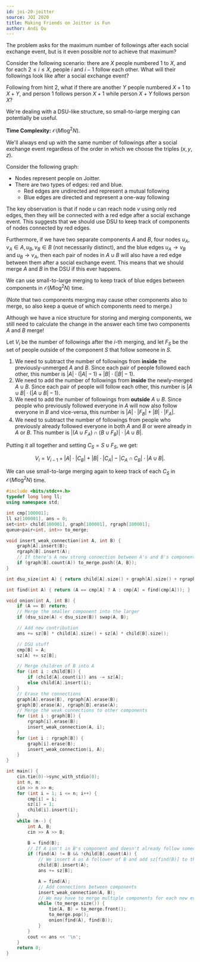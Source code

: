 ---
id: joi-20-joitter
source: JOI 2020
title: Making Friends on Joitter is Fun
author: Andi Qu
---

<Spoiler title="Hint 1">

The problem asks for the maximum number of followings after each social exchange
event, but is it even possible _not_ to achieve that maximum?

</Spoiler>

<Spoiler title="Hint 2">

Consider the following scenario: there are $X$ people numbered $1$ to $X$, and
for each $2 \leq i \leq X$, people $i$ and $i - 1$ follow each other. What will
their followings look like after a social exchange event?

</Spoiler>

<Spoiler title="Hint 3">

Following from hint 2, what if there are another $Y$ people numbered $X + 1$ to
$X + Y$, and person $1$ follows person $X + 1$ while person $X + Y$ follows
person $X$?

</Spoiler>

<Spoiler title="Hint 4">

We're dealing with a DSU-like structure, so small-to-large merging can
potentially be useful.

</Spoiler>

<Spoiler title="Solution">

**Time Complexity:** $\mathcal O(M \log^2 N)$.

We'll always end up with the same number of followings after a social exchange
event regardless of the order in which we choose the triples $(x, y, z)$.

Consider the following graph:

- Nodes represent people on Joitter.
- There are two types of edges: red and blue.
  - Red edges are undirected and represent a mutual following
  - Blue edges are directed and represent a one-way following

The key observation is that if node $u$ can reach node $v$ using only red edges,
then they will be connected with a red edge after a social exchange event. This
suggests that we should use DSU to keep track of components of nodes connected
by red edges.

Furthermore, if we have two separate components $A$ and $B$, four nodes
$u_A, v_A \in A, u_B, v_B \in B$ (not necessarily distinct), and the blue edges
$u_A \rightarrow v_B$ and $u_B \rightarrow v_A$, then each pair of nodes in
$A \cup B$ will also have a red edge between them after a social exchange event.
This means that we should merge $A$ and $B$ in the DSU if this ever happens.

We can use small-to-large merging to keep track of blue edges between components
in $\mathcal O(M \log^2 N)$ time.

(Note that two components merging may cause other components also to merge, so
also keep a queue of which components need to merge.)

Although we have a nice structure for storing and merging components, we still
need to calculate the change in the answer each time two components $A$ and $B$
merge!

Let $V_i$ be the number of followings after the $i$-th merging, and let $F_S$ be
the set of people outside of the component $S$ that follow someone in $S$.

1. We need to subtract the number of followings from **inside** the
   previously-unmerged $A$ and $B$. Since each pair of people followed each
   other, this number is $|A| \cdot (|A| - 1) + |B| \cdot (|B| - 1)$.
2. We need to add the number of followings from **inside** the newly-merged
   $A \cup B$. Since each pair of people will follow each other, this number is
   $|A \cup B| \cdot (|A \cup B| - 1)$.
3. We need to add the number of followings from **outside** $A \cup B$. Since
   people who previously followed everyone in $A$ will now also follow everyone
   in $B$ and vice-versa, this number is $|A| \cdot |F_B| + |B| \cdot |F_A|$.
4. We need to subtract the number of followings from people who previously
   already followed everyone in both $A$ and $B$ or were already in $A$ or $B$.
   This number is $|(A \cup F_A) \cap (B \cup F_B)| \cdot |A \cup B|$.

Putting it all together and setting $C_S = S \cup F_S$, we get:

$$
V_i = V_{i - 1} + |A| \cdot |C_B| + |B| \cdot |C_A| - |C_A \cap C_B| \cdot |A \cup B|.
$$

We can use small-to-large merging again to keep track of each $C_S$ in
$\mathcal O(M \log^2 N)$ time.

```cpp
#include <bits/stdc++.h>
typedef long long ll;
using namespace std;

int cmp[100001];
ll sz[100001], ans = 0;
set<int> child[100001], graph[100001], rgraph[100001];
queue<pair<int, int>> to_merge;

void insert_weak_connection(int A, int B) {
	graph[A].insert(B);
	rgraph[B].insert(A);
	// If there's A new strong connection between A's and B's components, merge them
	if (graph[B].count(A)) to_merge.push({A, B});
}

int dsu_size(int A) { return child[A].size() + graph[A].size() + rgraph[A].size(); }

int find(int A) { return (A == cmp[A] ? A : cmp[A] = find(cmp[A])); }

void onion(int A, int B) {
	if (A == B) return;
	// Merge the smaller component into the larger
	if (dsu_size(A) < dsu_size(B)) swap(A, B);

	// Add new contribution
	ans += sz[B] * child[A].size() + sz[A] * child[B].size();

	// DSU stuff
	cmp[B] = A;
	sz[A] += sz[B];

	// Merge children of B into A
	for (int i : child[B]) {
		if (child[A].count(i)) ans -= sz[A];
		else child[A].insert(i);
	}
	// Erase the connections
	graph[A].erase(B), rgraph[A].erase(B);
	graph[B].erase(A), rgraph[B].erase(A);
	// Merge the weak connections to other components
	for (int i : graph[B]) {
		rgraph[i].erase(B);
		insert_weak_connection(A, i);
	}
	for (int i : rgraph[B]) {
		graph[i].erase(B);
		insert_weak_connection(i, A);
	}
}

int main() {
	cin.tie(0)->sync_with_stdio(0);
	int n, m;
	cin >> n >> m;
	for (int i = 1; i <= n; i++) {
		cmp[i] = i;
		sz[i] = 1;
		child[i].insert(i);
	}
	while (m--) {
		int A, B;
		cin >> A >> B;

		B = find(B);
		// If A isn't in B's component and doesn't already follow someone in B's component...
		if (find(A) != B && !child[B].count(A)) {
			// We insert A as A follower of B and add sz[find(B)] to the answer
			child[B].insert(A);
			ans += sz[B];

			A = find(A);
			// Add connections between components
			insert_weak_connection(A, B);
			// We may have to merge multiple components for each new event
			while (to_merge.size()) {
				tie(A, B) = to_merge.front();
				to_merge.pop();
				onion(find(A), find(B));
			}
		}
		cout << ans << '\n';
	}
	return 0;
}
```

</Spoiler>
